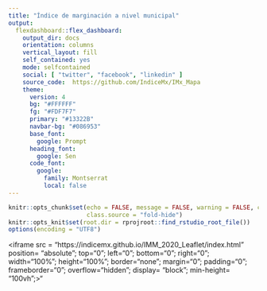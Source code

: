 ---
title: "Índice de marginación a nivel municipal"
output: 
  flexdashboard::flex_dashboard:
    output_dir: docs
    orientation: columns
    vertical_layout: fill
    self_contained: yes
    mode: selfcontained
    social: [ "twitter", "facebook", "linkedin" ]
    source_code:  https://github.com/IndiceMx/IMx_Mapa
    theme: 
      version: 4
      bg: "#FFFFFF"
      fg: "#FDF7F7" 
      primary: "#13322B"
      navbar-bg: "#086953"
      base_font: 
        google: Prompt
      heading_font:
        google: Sen
      code_font:
        google: 
          family: Montserrat
          local: false
---

```{r setup, include=FALSE}
knitr::opts_chunk$set(echo = FALSE, message = FALSE, warning = FALSE, cache=TRUE,
                      class.source = "fold-hide")
knitr::opts_knit$set(root.dir = rprojroot::find_rstudio_root_file())
options(encoding = "UTF8")
```

<!--html_preserve-->
<iframe src = "https://indicemx.github.io/IMM_2020_Leaflet/index.html" position= "absolute"; top="0"; left="0"; bottom="0"; right="0"; width="100%"; height="100%"; border="none"; margin="0"; padding="0";  frameborder="0"; overflow="hidden"; display= "block";  min-height= "100vh";>"</iframe>
<!--/html_preserve-->


